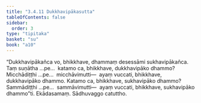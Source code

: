 ```yaml
---
title: "3.4.11 Dukkhavipākasutta"
tableOfContents: false
sidebar:
  order: 3
type: "tipitaka"
basket: "su"
book: "a10"
---
```



<DynamicBreadcrumb />

<Division number="144" book="a10">

<Paragraph number="1126" book="a10">
“Dukkhavipākañca vo, bhikkhave, dhammaṃ desessāmi sukhavipākañca. Taṃ suṇātha …pe…  katamo ca, bhikkhave, dukkhavipāko dhammo? Micchādiṭṭhi …pe…  micchāvimutti—  ayaṃ vuccati, bhikkhave, dukkhavipāko dhammo. Katamo ca, bhikkhave, sukhavipāko dhammo? Sammādiṭṭhi …pe…  sammāvimutti—  ayaṃ vuccati, bhikkhave, sukhavipāko dhammo”ti.

</Paragraph>
</Division>

<Paragraph number="1127" type="center" book="a10">
Ekādasamaṃ.



</Paragraph>

<Paragraph number="1128" type="center" book="a10">
Sādhuvaggo catuttho.
</Paragraph>